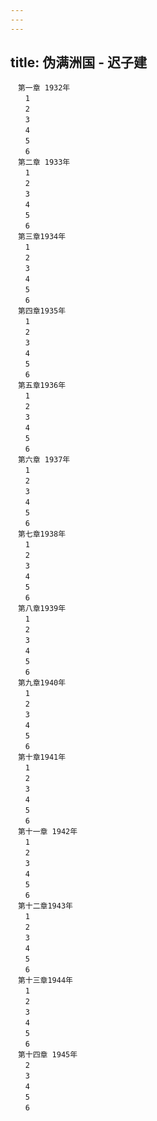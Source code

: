 ```yaml
---
---
---
```

title: 伪满洲国 - 迟子建
---


```
　第一章 1932年
　　1
　　2
　　3
　　4
　　5
　　6
　第二章 1933年
　　1
　　2
　　3
　　4
　　5
　　6
　第三章1934年
　　1
　　2
　　3
　　4
　　5
　　6
　第四章1935年
　　1
　　2
　　3
　　4
　　5
　　6
　第五章1936年
　　1
　　2
　　3
　　4
　　5
　　6
　第六章 1937年
　　1
　　2
　　3
　　4
　　5
　　6
　第七章1938年
　　1
　　2
　　3
　　4
　　5
　　6
　第八章1939年
　　1
　　2
　　3
　　4
　　5
　　6
　第九章1940年
　　1
　　2
　　3
　　4
　　5
　　6
　第十章1941年
　　1
　　2
　　3
　　4
　　5
　　6
　第十一章 1942年
　　1
　　2
　　3
　　4
　　5
　　6
　第十二章1943年
　　1
　　2
　　3
　　4
　　5
　　6
　第十三章1944年
　　1
　　2
　　3
　　4
　　5
　　6
　第十四章 1945年
　　2
　　3
　　4
　　5
　　6
```